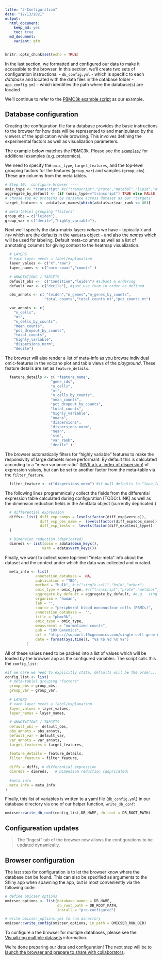 ```yaml
---
title: "3-Configuration"
date: "12/13/2021"
output:
  html_document: 
    keep_md: yes
    toc: true
  md_document:
    variant: gfm
---
```


```r
knitr::opts_chunk$set(echo = TRUE)
```

In the last section, we formatted and configured our data to make it accessible to the browser.
In this section, we'll create two sets of configuration instructions:
- `db_config.yml` - which is specific to each _database_ and located with the data files in the database folder
- `app_config.yml` - which identifies the path where the database(s) are located 


We'll continue to refer to the [PBMC3k example script](https://github.com/ndcn/omicser/blob/main/examples/pbmc3k_curate_and_config.R)
as our example.


## Database configuration

Creating the configuration file for a database provides the basic instructions to the browser for how data will be represented to and manipulated by the viewers of the application while browsing. This involves defining the experimental factors as well as visualization parameters.

The example below matches the PBMC3k.
Please see the [`examples/`](https://github.com/ndcn/omicser/tree/main/examples) for additional examples (e.g. proteomics).


We need to specify the `omic_type`, `target_features`, and the top-level grouping factors for the features (`group_var`) and samples (`group_obs`). These are columns from the meta tables.  
``` r
# Step 10:  configure browser ----
omic_type <- "transcript" #c("transcript","prote","metabol","lipid","other")
aggregate_by_default <- (if (omic_type=="transcript") TRUE else FALSE ) #e.g.  single cell
# choose top 40 proteins by variance across dataset as our "targets"
target_features <- adata$var_names[which(adata$var$var_rank <= 40)]

# meta-tablel grouping "factors"
group_obs = c("leiden"),
group_var = c("decile","highly_variable"),

```


Next we'll specify the data-matrix layers _values_ we have -- typically `X` and `raw` which are the defaults in the `AnnData` object -- and also the _names_ which will be used for labeling.  Default meta-columns as well as a list of annotating columns for giving context to the heatmap visualization. 
``` r
  # LAYERS
  # each layer needs a label/explanation
  layer_values <- c("X","raw")
  layer_names <- c("norm-count","counts" )
  
  # ANNOTATIONS / TARGETS
  default_obs <-  c("Condition","leiden") #subset & ordering
  default_var <- c("decile"), #just use them in order as defined

  obs_annots <- c( "leiden","n_genes","n_genes_by_counts",
                  "total_counts","total_counts_mt","pct_counts_mt")

  var_annots <- c(
    "n_cells",
    "mt",
    "n_cells_by_counts",
    "mean_counts",
    "pct_dropout_by_counts",
    "total_counts",
    "highly_variable",
    "dispersions_norm",
    "decile")
```


The browser will also render a list of meta-info as you browse individual omic-features in the volcano plot and table views of the _playground_.  These feature details are set as `feature_details`.

``` r

  feature_details <- c( "feature_name",
                     "gene_ids",
                     "n_cells",
                     "mt",
                     "n_cells_by_counts",
                     "mean_counts",
                     "pct_dropout_by_counts",
                     "total_counts",
                     "highly_variable",
                     "means",
                     "dispersions",
                     "dispersions_norm",
                     "mean",
                     "std",
                     "var_rank",
                     "decile" )
```


The browser automatically filters for "highly variable" features to make the responsivity of large datasets more performant.  By default this is calculated according to a "mean variance ratio" ([MVR a.k.a. index of dispersion](https://en.wikipedia.org/wiki/Index_of_dispersion)) of expression values, but can be set to another factor from the meta-table via the `filter_feature`.
``` r

  filter_feature <- c("dispersions_norm") #if null defaults to "fano_factor"

```



The following lines programmically collect the fields from the differential expression table calculated during configuration [TODO: LINK] as well as the dimension reduction fields in the AnnData object (currently depricated.)

``` r
  # differential expression
  diffs<- list( diff_exp_comps = levels(factor(diff_exp$versus)),
                diff_exp_obs_name =  levels(factor(diff_exp$obs_name)),
                diff_exp_tests =  levels(factor(diff_exp$test_type))
  )

  # Dimension reduction (depricated)
  dimreds <- list(obsm = adata$obsm_keys(),
                 varm = adata$varm_keys())
```



Finally, we want to collect some top-level "meta-meta" info about the dataset and the context under which the data was collected and curated. 
``` r
  meta_info <- list(
              annotation_database =  NA,
              publication = "TBD",
              method = "bulk", # c("single-cell","bulk","other")
              omic_type = omic_type, #c("transcript","prote","metabol","lipid","other")
              aggregate_by_default = aggregate_by_default, #e.g.  single cell
              organism = "human",
              lab = "",
              source = "peripheral blood mononuclear cells (PBMCs)",
              annotation_database =  "",
              title = "pbmc3k",
              omic_type = omic_type,
              measurment = "normalized counts",
              pub = "10X Genomics",
              url = "https://support.10xgenomics.com/single-cell-gene-expression/datasets/1.1.0/pbmc3k",
              date = format(Sys.time(), "%a %b %d %X %Y")
          )
```



All of these values need to be packed into a list of values which will be loaded by the browser app as the configured variables.  The script calls this the `config_list`:
``` r
#if we care we need to explicitly state. defaults will be the order...
config_list <- list(
  # meta-tablel grouping "factors"
  group_obs = group_obs,
  group_var = group_var,
  
  # LAYERS
  # each layer needs a label/explanation
  layer_values = layer_values,
  layer_names = layer_names,
  
  # ANNOTATIONS / TARGETS
  default_obs =  default_obs, 
  obs_annots = obs_annots,
  default_var = default_var,
  var_annots = var_annots,
  target_features = target_features,
  
  feature_details = feature_details,
  filter_feature = filter_feature,

  diffs = diffs, # differential expression
  dimreds = dimreds,   # Dimension reduction (depricated)
  
  #meta info
  meta_info = meta_info
)
```


Finally, this list of variables is written to a yaml file (`db_config.yml`) in our database directory via one of our helper function, `write_db_conf`:
``` r
omicser::write_db_conf(config_list,DB_NAME, db_root = DB_ROOT_PATH)
```


## Configureation updates
> The "Ingest" tab of the browser now allows the configurations to be updated dynamically.

## Browser configuration
The last step for configuration is to let the browser know where the database can be found.  This can also be specified as arguments to the Shiny app when spawning the app, but is most conveniently via the following code: 

```r
# define omicser options
omicser_options <- list(database_names = DB_NAME,
                        db_root_path = DB_ROOT_PATH,
                        install = "pre-configured")

# write omicser_options.yml to run directory
omicser::write_config(omicser_options, in_path = OMICSER_RUN_DIR)
```




To configure a the browser for multiple databases,
please see the [Visualizing multiple datasets](multiple_databases.md) information.

We're done preparing our data and configuration!
The next step will be to [launch the browser and prepare to share with collaborators](04_sharing.md).
